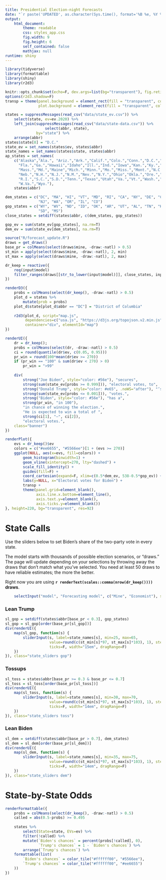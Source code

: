 ```yaml
---
title: Presidential Election-night Forecasts
date: "`r paste('UPDATED', as.character(Sys.time(), format='%B %e, %Y %I:%M %p %Z'))`"
output:
    html_document:
        theme: readable
        css: styles_app.css
        fig.width: 9
        fig.height: 6
        self_contained: false
        mathjax: null
runtime: shiny
---
```



```r
library(tidyverse)
library(formattable)
library(shiny)
library(r2d3)

knitr::opts_chunk$set(echo=F, dev.args=list(bg="transparent"), fig.retina=2)
options(r2d3.shadow=F)
transp = theme(panel.background = element_rect(fill = "transparent", colour = NA),
               plot.background = element_rect(fill = "transparent", colour = NA))

states = suppressMessages(read_csv("data/state_ev.csv")) %>%
    select(state, ev=ev.2020) %>%
    left_join(suppressMessages(read_csv("data/state-data.csv")) %>%
                  select(abbr, state),
              by="state") %>%
    arrange(abbr)
states$state[8] = "D.C."
state_ev = set_names(states$ev, states$abbr)
state_names = set_names(states$state, states$abbr)
ap_states = set_names(
    c("Alaska","Ala.", "Ariz.","Ark.","Calif.","Colo.","Conn.","D.C.","Del.",
      "Fla.","Ga.","Hawaii","Idaho","Ill.","Ind.","Iowa","Kan.","Ky.","La.",
      "Mass.","Md.","Maine","Mich.","Minn.","Mo.","Miss.","Mont.","N.C.","N.D.",
      "Neb.","N.H.","N.J.","N.M.","Nev.","N.Y.","Ohio","Okla.","Ore.","Pa.",
      "R.I.","S.C.","S.D.","Tenn.","Texas","Utah","Va.","Vt.","Wash.","Wis.",
      "W.Va.","Wyo."), 
    states$abbr)

dem_states = c("DC", "MA", "HI", "VT", "MD", "RI", "CA", "NY", "DE", "CT", 
               "NJ", "WA", "OR", "IL", "CO")
gop_states = c("WY", "WV", "ND", "ID", "OK", "AR", "UT", "AL", "TN", "KY", 
               "SD", "MS")
close_states = setdiff(states$abbr, c(dem_states, gop_states))

gop_ev = sum(state_ev[gop_states], na.rm=T)
dem_ev = sum(state_ev[dem_states], na.rm=T)

source("R/forecast_update.R")
draws = get_draws()
base_pr = colMeans(select(draws$mine, -draw:-natl) > 0.5)
st_min = apply(select(draws$mine, -draw:-natl), 2, min)
st_max = apply(select(draws$mine, -draw:-natl), 2, max)
```

```r
dr_keep = reactive({
    req(input$model)
    filter_ranges(draws[[str_to_lower(input$model)]], close_states, input) 
}) 

renderD3({
    probs = colMeans(select(dr_keep(), -draw:-natl) > 0.5)
    plot_d = states %>% 
        mutate(prob = probs)
    plot_d$state[plot_d$abbr == "DC"] = "District of Columbia"
    
    r2d3(plot_d, script="map.js", 
         dependencies=c("usa.js", "https://d3js.org/topojson.v2.min.js"),
         container="div", elementId="map")
})

renderUI({
    dr = dr_keep();
    probs = colMeans(select(dr, -draw:-natl) > 0.5)
    ci = round(quantile(dr$ev, c(0.05, 0.95)))
    pr_win = round(100*mean(dr$ev >= 270))
    if (pr_win == "100" & sum(dr$ev < 270) > 0)
        pr_win = ">99"
    
    div(
        strong("Joe Biden", style="color: #56e"), "secures",
        strong(sum(state_ev[probs >= 0.999])), "electoral votes, to",
        strong("Donald Trump", style="color: #e65", .noWS="after"), "’s",
        strong(sum(state_ev[probs <= 0.001])), "votes.",
        strong("Biden", style="color: #56e"), "has a",
        strong(pr_win, "in 100"),
        "in chance of winning the election.",
        "He is expected to win a total of ",
        strong(ci[1], "–", ci[2]),
        "electoral votes.",
    class="banner")
})

renderPlot({
    evs = dr_keep()$ev
    colors = c("#ee6655", "#5566ee")[1 + (evs >= 270)]
    ggplot(NULL, aes(x=evs, fill=colors)) + 
        geom_histogram(binwidth=1) +
        geom_vline(xintercept=270, lty="dashed") +
        scale_fill_identity() +
        guides(fill=F) +
        coord_cartesian(expand=F, xlim=c(0.5*dem_ev, 538-0.5*gop_ev)) +
        labs(y=NULL, x="Electoral votes for Biden") +
        transp +
        theme(panel.grid=element_blank(),
              axis.line.x.bottom=element_line(),
              axis.text.y=element_blank(),
              axis.ticks.y=element_blank())
}, height=220, bg="transparent", res=92)
```


# State Calls
Use the sliders below to set Biden's share of the two-party vote in every state.

The model starts with thousands of possible election scenarios, or "draws." The
page will update depending on your selections by throwing away the draws that
don't match what you've selected. You need at least 50 draws to have reliable
estimates; the more the better.

Right now you are using  __`r renderText(scales::comma(nrow(dr_keep())))` draws__.

```r
    selectInput("model", "Forecasting model", c("Mine", "Economist"), selectize=F)
```

### Lean Trump
```r
sl_gop = setdiff(states$abbr[base_pr < 0.3], gop_states)
sl_gop = sl_gop[order(base_pr[sl_gop])]
div(renderUI({
    map(sl_gop, function(s) {
        sliderInput(s, label=state_names[s], min=25, max=65,
                    value=round(c(st_min[s]*97, st_max[s]*103), 1), step=0.1,
                    ticks=F, width="15em", dragRange=F) 
    })
}), class="state_sliders gop")

```

### Tossups
```r
sl_toss = states$abbr[base_pr >= 0.3 & base_pr <= 0.7]
sl_toss = sl_toss[order(base_pr[sl_toss])]
div(renderUI({
    map(sl_toss, function(s) {
        sliderInput(s, label=state_names[s], min=30, max=70,
                    value=round(c(st_min[s]*97, st_max[s]*103), 1), step=0.1,
                    ticks=F, width="14em", dragRange=F) 
    })
}), class="state_sliders toss")

```


### Lean Biden
```r
sl_dem = setdiff(states$abbr[base_pr > 0.7], dem_states)
sl_dem = sl_dem[order(base_pr[sl_dem])]
div(renderUI({
    map(sl_dem, function(s) {
        sliderInput(s, label=state_names[s], min=35, max=75,
                    value=round(c(st_min[s]*97, st_max[s]*103), 1), step=0.1,
                    ticks=F, width="14em", dragRange=F) 
    })
}), class="state_sliders dem")

```

# State-by-State Odds
```r
renderFormattable({
    probs = colMeans(select(dr_keep(), -draw:-natl) > 0.5)
    called = abs(0.5-probs) >= 0.495
    
    states %>% 
        select(State=state, EVs=ev) %>% 
        filter(!called) %>%
        mutate(`Biden's chances` = percent(probs[!called], 0),
               `Trump's chances` = 1 - `Biden's chances`) %>%
        arrange(`Trump's chances`) %>%
    formattable(list(
        `Biden's chances` = color_tile("#ffffff00", "#5566ee"),
        `Trump's chances` = color_tile("#ffffff00", "#ee6655")
    ))
})
```
